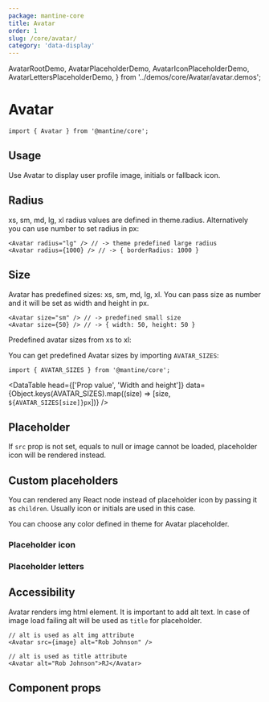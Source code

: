 ```yaml
---
package: mantine-core
title: Avatar
order: 1
slug: /core/avatar/
category: 'data-display'
---
```


  AvatarRootDemo,
  AvatarPlaceholderDemo,
  AvatarIconPlaceholderDemo,
  AvatarLettersPlaceholderDemo,
} from '../demos/core/Avatar/avatar.demos';

# Avatar

<PageHeader
  source="mantine-core/src/Avatar/Avatar.tsx"
  docs="core/Avatar.mdx"
  package="@mantine/core"
/>

```tsx
import { Avatar } from '@mantine/core';
```

## Usage

Use Avatar to display user profile image, initials or fallback icon.

<AvatarRootDemo />

## Radius

xs, sm, md, lg, xl radius values are defined in <GatsbyLink to="/pages/theming/">theme.radius</GatsbyLink>.
Alternatively you can use number to set radius in px:

```tsx
<Avatar radius="lg" /> // -> theme predefined large radius
<Avatar radius={1000} /> // -> { borderRadius: 1000 }
```

<AvatarRadiusDemo />

## Size

Avatar has predefined sizes: xs, sm, md, lg, xl.
You can pass size as number and it will be set as width and height in px.

```tsx
<Avatar size="sm" /> // -> predefined small size
<Avatar size={50} /> // -> { width: 50, height: 50 }
```

Predefined avatar sizes from xs to xl:

<AvatarSizesDemo />

You can get predefined Avatar sizes by importing `AVATAR_SIZES`:

```tsx
import { AVATAR_SIZES } from '@mantine/core';
```

<DataTable
  head={['Prop value', 'Width and height']}
  data={Object.keys(AVATAR_SIZES).map((size) => [size, `${AVATAR_SIZES[size]}px`])}
/>

<AvatarConfigurator />

## Placeholder

If `src` prop is not set, equals to null or image cannot be loaded, placeholder icon will be rendered instead.

<AvatarPlaceholderDemo />

## Custom placeholders

You can rendered any React node instead of placeholder icon by passing it as `children`. Usually icon or initials are used in this case.

You can choose any color defined in <GatsbyLink to="/pages/theming/">theme</GatsbyLink> for Avatar placeholder.

### Placeholder icon

<AvatarIconPlaceholderDemo />

### Placeholder letters

<AvatarLettersPlaceholderDemo />

## Accessibility

Avatar renders img html element. It is important to add alt text.
In case of image load failing alt will be used as `title` for placeholder.

```tsx
// alt is used as alt img attribute
<Avatar src={image} alt="Rob Johnson" />

// alt is used as title attribute
<Avatar alt="Rob Johnson">RJ</Avatar>
```

## Component props

<PropsTable component="Avatar" />

